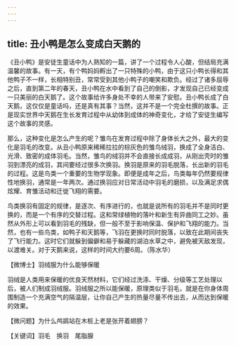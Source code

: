 ```yaml
---
---
---
```

title: 丑小鸭是怎么变成白天鹅的
---




《丑小鸭》是安徒生童话中为人熟知的一篇，讲了一个过程令人心酸，但结局充满温馨的故事。有一天，有个鸭妈妈孵出了一只特殊的小鸭，由于这只小鸭长得和其他鸭子不一样，长相特别丑，常常受到其他小鸭子的嘲笑和欺负。经过了诸多屈辱之后，直到第二年的春天，丑小鸭在水中看到了自己的倒影，才发现自己已经变成一只美丽的白天鹅了。这个故事给许多身处不幸的人带来了安慰。丑小鸭长成了白天鹅，这仅仅是童话吗，还是真有其事？当然，这并不是一个完全杜撰的故事。正是现实世界中天鹅在生长发育过程中从幼体到成体的神奇变化，才给了安徒生编写这个故事的灵感。



那么，这种变化是怎么产生的呢？雏鸟在发育过程中除了身体长大之外，最大的变化是羽毛的改变。从丑小鸭原来稀稀拉拉的棕灰色的雏鸟绒羽，换成了全身洁白、光滑、致密的成体羽毛。当然，雏鸟的绒羽并不会直接长成成羽，从刚出壳时的雏羽到漂亮的成羽，其间要经过很多次换羽。换羽是原来的羽毛脱落，长出新的羽毛的过程。这是鸟类一个重要的生物学现象。即便是成年之后，鸟类每年仍然要规律性地换羽，通常是一年两次。通过换羽应对日常活动中羽毛的磨损，以及满足求偶炫耀、育雏活动和迁徙飞翔的需要。



鸟类换羽有固定的规律，是逐次、有序进行的，也就是说所有的羽毛并不是同时更换的，而是一个有序的交替过程。这和常绿植物的落叶和新生有异曲同工之妙。虽然从外形上可以看到羽毛的残缺，但一般不至于影响保温、保护和飞翔的能力。当然，也有一些鸟类，如鸭子和天鹅等，飞羽在更换时同时脱落，以致在此期间丧失了飞行能力。这时它们就躲到偏僻和易于躲藏的湖泊水草之中，避免被天敌发现，以渡难关。对于天鹅来说，这样的时间大约要6周。（陈水华）





【微博士】羽绒服为什么能够保暖



羽绒是人类用来保暖的优良天然材料，它们经过洗涤、干燥、分级等工艺处理以后，被人们制成羽绒服。羽绒服之所以能保暖，原理类似于羽毛，就是在你身体周围制造一个充满空气的隔温层，让你自己产生的热量尽量不传出去，从而达到保暖的效果。

【微问题】为什么鸬鹚站在木桩上老是张开着翅膀？

【关键词】羽毛　换羽　尾脂腺
